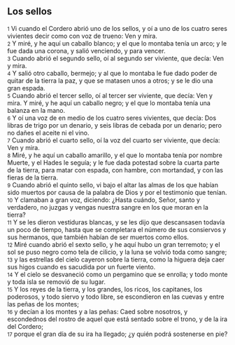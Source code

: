 == Los sellos ==

{{anchor|1}} <small>1</small> Vi cuando el Cordero abrió uno de los sellos, y oí a uno de los cuatro seres vivientes decir como con voz de trueno: Ven y mira.<br>
{{anchor|2}} <small>2</small> Y miré, y he aquí un caballo blanco; y el que lo montaba tenía un arco; y le fue dada una corona, y salió venciendo, y para vencer.<br>
{{anchor|3}} <small>3</small> Cuando abrió el segundo sello, oí al segundo ser viviente, que decía: Ven y mira.<br>
{{anchor|4}} <small>4</small> Y salió otro caballo, bermejo; y al que lo montaba le fue dado poder de quitar de la tierra la paz, y que se matasen unos a otros; y se le dio una gran espada.<br>
{{anchor|5}} <small>5</small> Cuando abrió el tercer sello, oí al tercer ser viviente, que decía: Ven y mira. Y miré, y he aquí un caballo negro; y el que lo montaba tenía una balanza en la mano.<br>
{{anchor|6}} <small>6</small> Y oí una voz de en medio de los cuatro seres vivientes, que decía: Dos libras de trigo por un denario, y seis libras de cebada por un denario; pero no dañes el aceite ni el vino.<br>
{{anchor|7}} <small>7</small> Cuando abrió el cuarto sello, oí la voz del cuarto ser viviente, que decía: Ven y mira.<br>
{{anchor|8}} <small>8</small> Miré, y he aquí un caballo amarillo, y el que lo montaba tenía por nombre Muerte, y el Hades le seguía; y le fue dada potestad sobre la cuarta parte de la tierra, para matar con espada, con hambre, con mortandad, y con las fieras de la tierra.<br>
{{anchor|9}} <small>9</small> Cuando abrió el quinto sello, vi bajo el altar las almas de los que habían sido muertos por causa de la palabra de Dios y por el testimonio que tenían.<br>
{{anchor|10}} <small>10</small> Y clamaban a gran voz, diciendo: ¿Hasta cuándo, Señor, santo y verdadero, no juzgas y vengas nuestra sangre en los que moran en la tierra?<br>
{{anchor|11}} <small>11</small> Y se les dieron vestiduras blancas, y se les dijo que descansasen todavía un poco de tiempo, hasta que se completara el número de sus consiervos y sus hermanos, que también habían de ser muertos como ellos.<br>
{{anchor|12}} <small>12</small> Miré cuando abrió el sexto sello, y he aquí hubo un gran terremoto; y el sol se puso negro como tela de cilicio, y la luna se volvió toda como sangre;<br>
{{anchor|13}} <small>13</small> y las estrellas del cielo cayeron sobre la tierra, como la higuera deja caer sus higos cuando es sacudida por un fuerte viento.<br>
{{anchor|14}} <small>14</small> Y el cielo se desvaneció como un pergamino que se enrolla; y todo monte y toda isla se removió de su lugar.<br>
{{anchor|15}} <small>15</small> Y los reyes de la tierra, y los grandes, los ricos, los capitanes, los poderosos, y todo siervo y todo libre, se escondieron en las cuevas y entre las peñas de los montes;<br>
{{anchor|16}} <small>16</small> y decían a los montes y a las peñas: Caed sobre nosotros, y escondednos del rostro de aquel que está sentado sobre el trono, y de la ira del Cordero;<br>
{{anchor|17}} <small>17</small> porque el gran día de su ira ha llegado; ¿y quién podrá sostenerse en pie?<br>
